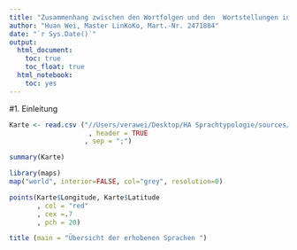 ```yaml
---
title: "Zusammenhang zwischen den Wortfolgen und den  Wortstellungen in Nominalphrasen der Sprachen"
author: "Huan Wei, Master LinKoKo, Mart.-Nr. 2471884"
date: "`r Sys.Date()`"
output:
  html_document:
    toc: true
    toc_float: true
  html_notebook: 
    toc: yes
---
```


#1. Einleitung




















```r
Karte <- read.csv ("//Users/verawei/Desktop/HA Sprachtypologie/sources/Karte.csv"
                    , header = TRUE
                   , sep = ";")
```


```r
summary(Karte)
```


```r
library(maps)
map("world", interior=FALSE, col="grey", resolution=0)

points(Karte$Longitude, Karte$Latitude
       , col = "red"
       , cex =.7
       , pch = 20)

title (main = "Übersicht der erhobenen Sprachen ")
```









```r


```



